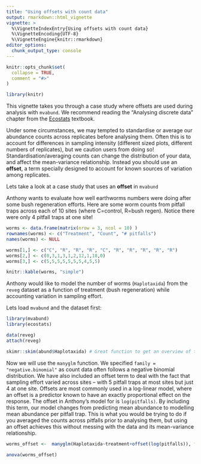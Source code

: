 ```yaml
---
title: "Using offsets with count data"
output: rmarkdown::html_vignette
vignette: >
  %\VignetteIndexEntry{Using offsets with count data}
  %\VignetteEncoding{UTF-8}
  %\VignetteEngine{knitr::rmarkdown}
editor_options: 
  chunk_output_type: console
---
```


```r
knitr::opts_chunk$set(
  collapse = TRUE,
  comment = "#>"
)

library(knitr)
```

This vignette takes you through a case study where offsets are used during analysis with `mvabund`. We recommend reading the "Analysing discrete data" chapter from the [Ecostats](https://link.springer.com/book/10.1007/978-3-030-88443-7) textbook.

Under some circumstances, we may tempted to standardise or average our abundance counts across replicates before analysing them. Often this is to account for differences in sampling intensity (different sized plots, different numbers of replicates), but we caution users from doing so! Standardisation/averaging counts can change the distribution of your data, and affect the mean-variance relationship. Instead you should use an **offset**, a term specially designed to account for known sources of variation among replicates.

Lets take a look at a case study that uses an **offset** in `mvabund`

Anthony wants to evaluate how well earthworms numbers were doing after some bush regeneration efforts. Here are some worm counts from pitfall traps across each of 10 sites (where C=control, R=bush regen). Notice there were only 4 pitfall traps at one site! 

```r
worms <- data.frame(matrix(nrow = 3, ncol = 10) )
rownames(worms) <- c("Treatment", "Count", "# pitfalls")
names(worms) <- NULL

worms[1,] <- c("C", "R", "R", "R", "C", "R", "R", "R", "R", "R")
worms[2,] <- c(0,3,1,3,1,2,12,1,18,0)
worms[3,] <- c(5,5,5,5,5,5,5,4,5,5)
```

```r
knitr::kable(worms, "simple")
```

Anthony would like to model the number of worms (`Haplotaxida`) from the `reveg` dataset as a function of treatment (bush regeneration) while accounting variation in sampling effort. 

Lets load `mvabund` and the dataset first:

```r
library(mvabund)
library(ecostats)

data(reveg) 
attach(reveg)

skimr::skim(abund$Haplotaxida) # Great function to get an overview of the data
```

Now we will use the `manyglm` function. We specified `family =  "negative.binomial"` as count data often follows a negative binomial distribution. We have also included an offset term to deal with the fact that sampling effort varied across sites – with 5 pitfall traps at most sites but just 4 at one site. Offsets are most commonly used in a log-linear model, where an offset is a predictor known to have an exactly proportional effect on the response. The offset in Anthony's model for is `log(pitfalls)`. By including this term, our model changes from predicting mean abundance to modelling mean abundance per pitfall trap. This is what you would be trying to do if you averaged the counts across pitfalls prior to analysing them, but using an offset achieves this without messing with the data and its mean-variance relationship.


```r
worms_offset <-  manyglm(Haplotaxida~treatment+offset(log(pitfalls)), family="negative.binomial", data=abund)

anova(worms_offset)
```

